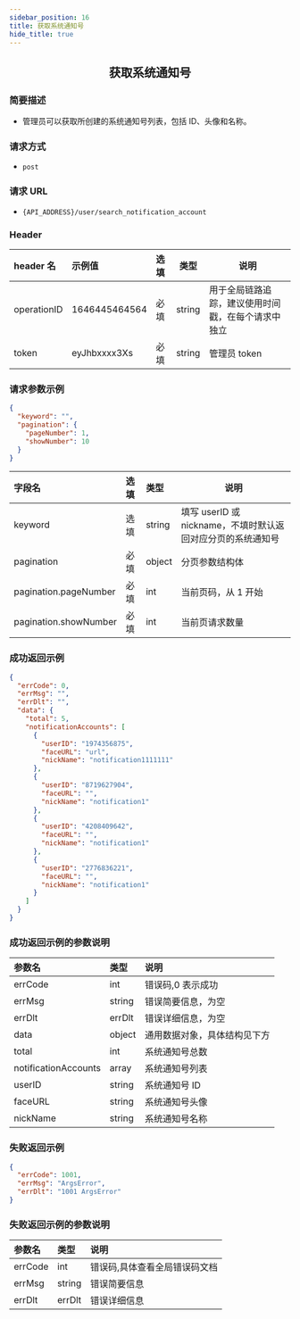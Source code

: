 ```yaml
---
sidebar_position: 16
title: 获取系统通知号
hide_title: true
---
```


<center>

## 获取系统通知号

</center>

### 简要描述

- 管理员可以获取所创建的系统通知号列表，包括 ID、头像和名称。

### 请求方式

- `post`

### 请求 URL

- `{API_ADDRESS}/user/search_notification_account`

### Header

| header 名   | 示例值        | 选填 | 类型   | 说明                         |
| :---------- | :------------ | :--- | ------ | ---------------------------- |
| operationID | 1646445464564 | 必填 | string | 用于全局链路追踪，建议使用时间戳，在每个请求中独立 |
| token       | eyJhbxxxx3Xs  | 必填 | string | 管理员 token                 |

### 请求参数示例

```json
{
  "keyword": "",
  "pagination": {
    "pageNumber": 1,
    "showNumber": 10
  }
}
```

| 字段名                | 选填 | 类型   | 说明                                                        |
| :-------------------- | :--- | :----- | ----------------------------------------------------------- |
| keyword               | 选填 | string | 填写 userID 或 nickname，不填时默认返回对应分页的系统通知号 |
| pagination            | 必填 | object | 分页参数结构体                                              |
| pagination.pageNumber | 必填 | int    | 当前页码，从 1 开始                                         |
| pagination.showNumber | 必填 | int    | 当前页请求数量                                              |

### 成功返回示例

```json
{
  "errCode": 0,
  "errMsg": "",
  "errDlt": "",
  "data": {
    "total": 5,
    "notificationAccounts": [
      {
        "userID": "1974356875",
        "faceURL": "url",
        "nickName": "notification1111111"
      },
      {
        "userID": "8719627904",
        "faceURL": "",
        "nickName": "notification1"
      },
      {
        "userID": "4208409642",
        "faceURL": "",
        "nickName": "notification1"
      },
      {
        "userID": "2776836221",
        "faceURL": "",
        "nickName": "notification1"
      }
    ]
  }
}
```

### 成功返回示例的参数说明

| 参数名               | 类型   | 说明                         |
| :------------------- | :----- | :--------------------------- |
| errCode              | int    | 错误码,0 表示成功            |
| errMsg               | string | 错误简要信息，为空    |
| errDlt               | errDlt | 错误详细信息，为空    |
| data                 | object | 通用数据对象，具体结构见下方 |
| total                | int    | 系统通知号总数               |
| notificationAccounts | array  | 系统通知号列表               |
| userID               | string | 系统通知号 ID                |
| faceURL              | string | 系统通知号头像               |
| nickName             | string | 系统通知号名称               |

### 失败返回示例

```json
{
  "errCode": 1001,
  "errMsg": "ArgsError",
  "errDlt": "1001 ArgsError"
}
```

### 失败返回示例的参数说明

| 参数名  | 类型   | 说明                          |
| :------ | :----- | :---------------------------- |
| errCode | int    | 错误码,具体查看全局错误码文档 |
| errMsg  | string | 错误简要信息                  |
| errDlt  | errDlt | 错误详细信息                  |
